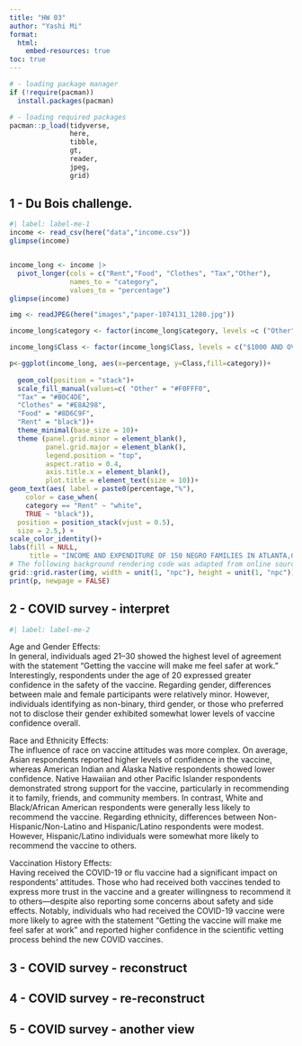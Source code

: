 ```yaml
---
title: "HW 03"
author: "Yashi Mi"
format:
  html:
    embed-resources: true
toc: true
---
```


```r
# - loading package manager
if (!require(pacman))
  install.packages(pacman)

# - loading required packages
pacman::p_load(tidyverse,
               here,
               tibble,
               gt,
               reader,
               jpeg,
               grid)
```

## 1 - Du Bois challenge.

```r
#| label: label-me-1
income <- read_csv(here("data","income.csv"))
glimpse(income)
```

```{}
```

```r
income_long <- income |>
  pivot_longer(cols = c("Rent","Food", "Clothes", "Tax","Other"),
               names_to = "category",
               values_to = "percentage")
glimpse(income)
```

```r
img <- readJPEG(here("images","paper-1074131_1280.jpg"))
```

```r
income_long$category <- factor(income_long$category, levels =c ("Other", "Tax", "Clothes", "Food", "Rent"))

income_long$Class <- factor(income_long$Class, levels = c("$1000 AND OVER","$750-1000","$500-750","$400-500","$300-400","$200-300","$100-200"))

p<-ggplot(income_long, aes(x=percentage, y=Class,fill=category))+
  
  geom_col(position = "stack")+
  scale_fill_manual(values=c( "Other" = "#F0FFF0",
  "Tax" = "#B0C4DE",
  "Clothes" = "#E8A298",
  "Food" = "#8D6C9F",
  "Rent" = "black"))+
  theme_minimal(base_size = 10)+
  theme (panel.grid.minor = element_blank(),
         panel.grid.major = element_blank(),
         legend.position = "top",
         aspect.ratio = 0.4,
         axis.title.x = element_blank(),
         plot.title = element_text(size = 10))+
geom_text(aes( label = paste0(percentage,"%"),
    color = case_when(
    category == "Rent" ~ "white",
    TRUE ~ "black")),
  position = position_stack(vjust = 0.5),
  size = 2.5,) +
scale_color_identity()+
labs(fill = NULL,
     title = "INCOME AND EXPENDITURE OF 150 NEGRO FAMILIES IN ATLANTA,GA.,U.S.A")
# The following background rendering code was adapted from online sources.
grid::grid.raster(img, width = unit(1, "npc"), height = unit(1, "npc"))
print(p, newpage = FALSE)

```

## 2 - COVID survey - interpret

```r
#| label: label-me-2

```

::: callout-note
Age and Gender Effects:\
In general, individuals aged 21–30 showed the highest level of agreement with the statement “Getting the vaccine will make me feel safer at work.” Interestingly, respondents under the age of 20 expressed greater confidence in the safety of the vaccine. Regarding gender, differences between male and female participants were relatively minor. However, individuals identifying as non-binary, third gender, or those who preferred not to disclose their gender exhibited somewhat lower levels of vaccine confidence overall.

Race and Ethnicity Effects:\
The influence of race on vaccine attitudes was more complex. On average, Asian respondents reported higher levels of confidence in the vaccine, whereas American Indian and Alaska Native respondents showed lower confidence. Native Hawaiian and other Pacific Islander respondents demonstrated strong support for the vaccine, particularly in recommending it to family, friends, and community members. In contrast, White and Black/African American respondents were generally less likely to recommend the vaccine. Regarding ethnicity, differences between Non-Hispanic/Non-Latino and Hispanic/Latino respondents were modest. However, Hispanic/Latino individuals were somewhat more likely to recommend the vaccine to others.

Vaccination History Effects:\
Having received the COVID-19 or flu vaccine had a significant impact on respondents’ attitudes. Those who had received both vaccines tended to express more trust in the vaccine and a greater willingness to recommend it to others—despite also reporting some concerns about safety and side effects. Notably, individuals who had received the COVID-19 vaccine were more likely to agree with the statement “Getting the vaccine will make me feel safer at work” and reported higher confidence in the scientific vetting process behind the new COVID vaccines.
:::

## 3 - COVID survey - reconstruct

## 4 - COVID survey - re-reconstruct

## 5 - COVID survey - another view
